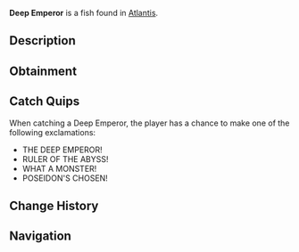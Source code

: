 {{FishInfobox
|image          = Deep Emperor.png
|rarity         = Legendary
|sea            = First Sea
|location       = [[Atlantis]]
|sublocation    = 
|sources        = Fishing Rod
|radar_location = 
|prog_speed     = -60
|xp             = 1500
|weather        = 
|time           = Night
|season         = 
|bait           = Fish Head
|base_weight    = 500
|base_value     = 3000
|weight_range   = 250
|base_chance    = 0.4
|base_resil     = 25
}}
'''Deep Emperor''' is a {{Rarity|Legendary}} fish found in [[Atlantis]].

== Description ==
{{Description|A massive predator from the ocean's greatest depths, its body adapted to crushing pressures. Few have ever seen one and lived to tell the tale.|Bestiary Entry}}

== Obtainment ==
{{Description|Lurks in the darkest depths of Poseidon's Pool.|Bestiary Hint}}
{{Fish Availability|
Atlantis/Poseidon Temple
|top_rods      = 
Leviathan's Fang Rod\69980.49\153300.72;
Free Spirit Rod\67266.57\152184.56;
Trident Rod\62918.09\142346.52;
No-Life Rod\51357.06\115526.32;
Seraphic Rod\49467.46\103348.61;
Long Rod\32256.46\87749.88;
Frog Rod\30835.75\72801.23;
Resourceful Rod\37133.41\82361.75;
Azure Of Lagoon\49151.01\117641.99;
Carbon Rod\23469.11\64078.29;
Buddy Bond Rod\24806.37\61745.92;
Ethereal Prism Rod\48998.88\100075.46;
Challenger's Rod\46906.91\104097.33;
Rod Of The Forgotten Fang\45743.99\98628.62;
Zeus Rod\40938.61\90267.54;
Verdant Shear Rod\40722.91\90106.24;
Rod Of The Depths\40532.76\86502.57;
Blazebringer Rod\39306.27\87349.12;
Rod Of The Exalted One\39135.97\82920.91;
Depthseeker Rod\38529.27\88960.75;
Avalanche Rod\34300.2\77986.47;
Volcanic Rod\31997.8\71467.46;
Steady Rod\12652.31\39203.75
|recommended   = Trident Rod
}}

== Catch Quips ==
When catching a Deep Emperor, the player has a chance to make one of the following exclamations:
* THE DEEP EMPEROR!
* RULER OF THE ABYSS!
* WHAT A MONSTER!
* POSEIDON'S CHOSEN!

== Change History ==
{{Change History|{{subst:Current Version}}}}

== Navigation ==
{{Fish Navbox|Atlantis}}